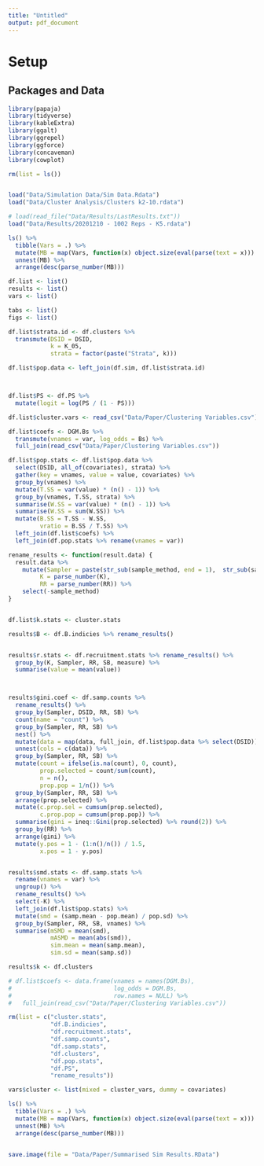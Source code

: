 ```yaml
---
title: "Untitled"
output: pdf_document
---
```


# Setup

## Packages and Data

```r
library(papaja)
library(tidyverse)
library(kableExtra)
library(ggalt)
library(ggrepel)
library(ggforce)
library(concaveman)
library(cowplot)

rm(list = ls())


load("Data/Simulation Data/Sim Data.Rdata")
load("Data/Cluster Analysis/Clusters k2-10.rdata")

# load(read_file("Data/Results/LastResults.txt"))
load("Data/Results/20201210 - 1002 Reps - K5.rdata")


```


```r
ls() %>%
  tibble(Vars = .) %>%
  mutate(MB = map(Vars, function(x) object.size(eval(parse(text = x))) %>% format(units = "MB", digits = 3))) %>%
  unnest(MB) %>%
  arrange(desc(parse_number(MB)))

```

```r

df.list <- list()
results <- list()
vars <- list()

tabs <- list()
figs <- list()

df.list$strata.id <- df.clusters %>% 
  transmute(DSID = DSID, 
            k = K_05, 
            strata = factor(paste("Strata", k)))

df.list$pop.data <- left_join(df.sim, df.list$strata.id)



df.list$PS <- df.PS %>% 
  mutate(logit = log(PS / (1 - PS)))

df.list$cluster.vars <- read_csv("Data/Paper/Clustering Variables.csv")

df.list$coefs <- DGM.Bs %>%
  transmute(vnames = var, log_odds = Bs) %>%
  full_join(read_csv("Data/Paper/Clustering Variables.csv"))

df.list$pop.stats <- df.list$pop.data %>%
  select(DSID, all_of(covariates), strata) %>%
  gather(key = vnames, value = value, covariates) %>%
  group_by(vnames) %>%
  mutate(T.SS = var(value) * (n() - 1)) %>%
  group_by(vnames, T.SS, strata) %>%
  summarise(W.SS = var(value) * (n() - 1)) %>%
  summarise(W.SS = sum(W.SS)) %>%
  mutate(B.SS = T.SS - W.SS,
         vratio = B.SS / T.SS) %>%
  left_join(df.list$coefs) %>%
  left_join(df.pop.stats %>% rename(vnames = var))
```

```r
rename_results <- function(result.data) {
  result.data %>%
    mutate(Sampler = paste(str_sub(sample_method, end = 1),  str_sub(sample_method, start = -2), sep = ""),
         K = parse_number(K),
         RR = parse_number(RR)) %>%
    select(-sample_method)
}


df.list$k.stats <- cluster.stats

results$B <- df.B.indicies %>% rename_results()


results$r.stats <- df.recruitment.stats %>% rename_results() %>%
  group_by(K, Sampler, RR, SB, measure) %>%
  summarise(value = mean(value))




```


```r
results$gini.coef <- df.samp.counts %>%
  rename_results() %>%
  group_by(Sampler, DSID, RR, SB) %>%
  count(name = "count") %>%
  group_by(Sampler, RR, SB) %>%
  nest() %>%
  mutate(data = map(data, full_join, df.list$pop.data %>% select(DSID))) %>%
  unnest(cols = c(data)) %>%
  group_by(Sampler, RR, SB) %>%
  mutate(count = ifelse(is.na(count), 0, count),
         prop.selected = count/sum(count),
         n = n(),
         prop.pop = 1/n()) %>%
  group_by(Sampler, RR, SB) %>%
  arrange(prop.selected) %>%
  mutate(c.prop.sel = cumsum(prop.selected),
         c.prop.pop = cumsum(prop.pop)) %>%
  summarise(gini = ineq::Gini(prop.selected) %>% round(2)) %>%
  group_by(RR) %>%
  arrange(gini) %>%
  mutate(y.pos = 1 - (1:n()/n()) / 1.5,
         x.pos = 1 - y.pos)



```

```r

results$smd.stats <- df.samp.stats %>% 
  rename(vnames = var) %>%
  ungroup() %>% 
  rename_results() %>% 
  select(-K) %>%
  left_join(df.list$pop.stats) %>%
  mutate(smd = (samp.mean - pop.mean) / pop.sd) %>%
  group_by(Sampler, RR, SB, vnames) %>%
  summarise(mSMD = mean(smd),
            mASMD = mean(abs(smd)),
            sim.mean = mean(samp.mean),
            sim.sd = mean(samp.sd))

```


```r

results$k <- df.clusters

# df.list$coefs <- data.frame(vnames = names(DGM.Bs), 
#                             log_odds = DGM.Bs, 
#                             row.names = NULL) %>%
#   full_join(read_csv("Data/Paper/Clustering Variables.csv"))

rm(list = c("cluster.stats", 
            "df.B.indicies", 
            "df.recruitment.stats", 
            "df.samp.counts", 
            "df.samp.stats", 
            "df.clusters", 
            "df.pop.stats", 
            "df.PS",
            "rename_results"))

vars$cluster <- list(mixed = cluster_vars, dummy = covariates)


```

```r
ls() %>%
  tibble(Vars = .) %>%
  mutate(MB = map(Vars, function(x) object.size(eval(parse(text = x))) %>% format(units = "MB", digits = 3))) %>%
  unnest(MB) %>%
  arrange(desc(parse_number(MB)))


save.image(file = "Data/Paper/Summarised Sim Results.RData")


```